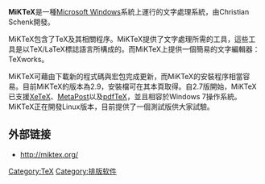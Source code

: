 {{Unreferenced|time=2020-08-30T05:53:12+00:00}}
{{noteTA|G1=IT}}
'''MiKTeX'''是一種[[Microsoft_Windows|Microsoft Windows]]系統上運行的文字處理系統，由Christian Schenk開發。

MiKTeX包含了TeX及其相關程序。MiKTeX提供了文字處理所需的工具，這些工具是以TeX/LaTeX標誌語言所構成的。而MiKTeX上提供一個簡易的文字編輯器：TeXworks。

MiKTeX可藉由下載新的程式碼與宏包完成更新，而MiKTeX的安裝程序相當容易。目前MiKTeX的版本為2.9，安裝檔可在其本頁取得。自2.7版開始，MiKTeX已支援[[XeTeX|XeTeX]]、[[MetaPost|MetaPost]]以及[[pdfTeX|pdfTeX]]，並且相容於Windows 7操作系統。MiKTeX正在開發Linux版本，目前提供了一個測試版供大家試驗。
==外部链接==
* http://miktex.org/ {{Wayback|url=http://miktex.org/ |date=20210203222007 }}

{{TeX navbox}}
{{软件小作品}}
[[Category:TeX|Category:TeX]]
[[Category:排版软件|Category:排版软件]]